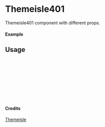 
<Meta of={Themeisle401} title="Themeisle/Themeisle401" />

# Themeisle401

Themeisle401 component with different props.

#### Example

<Canvas of={Themeisle401.Primary} />

## Usage

```ts
import { Themeisle401 } from "yadl-ui";

const Example = () => {
  return (
      <Themeisle401 />
  );
};

export default Example;
```

#### Credits
[Themeisle](https://themeisle.com/illustrations/)
